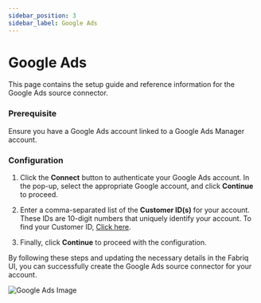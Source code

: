 ```yaml
---
sidebar_position: 3
sidebar_label: Google Ads
---
```


# Google Ads

This page contains the setup guide and reference information for the Google Ads source connector.

### Prerequisite

Ensure you have a Google Ads account linked to a Google Ads Manager account.

### Configuration

1. Click the **Connect** button to authenticate your Google Ads account. In the pop-up, select the appropriate Google account, and click **Continue** to proceed.

2. Enter a comma-separated list of the **Customer ID(s)** for your account. These IDs are 10-digit numbers that uniquely identify your account. To find your Customer ID, <a class="custom-link" href="https://support.google.com/google-ads/answer/1704344?_gl=1*11hymcs*_ga*MTAyMzEzNzY4OS4xNjk2ODM5NDkw*_ga_EDX3TPP6H7*MTY5NzA5NzYyMi4xNi4xLjE2OTcwOTc2MzguMC4wLjA">Click here</a>.

3. Finally, click **Continue** to proceed with the configuration.

By following these steps and updating the necessary details in the Fabriq UI, you can successfully create the Google Ads source connector for your account.

![Google Ads Image](/img/google_ads.png)
